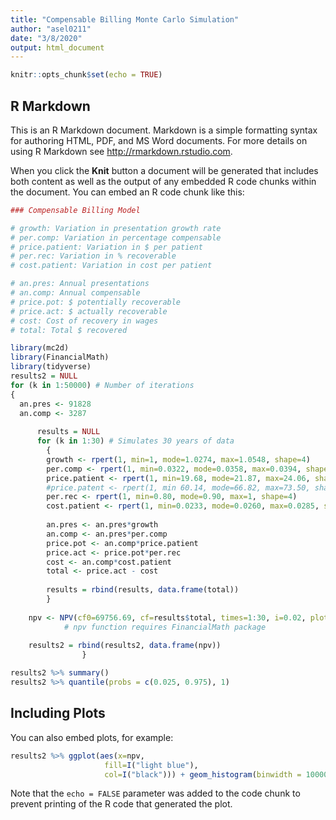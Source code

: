 ---
title: "Compensable Billing Monte Carlo Simulation"
author: "asel0211"
date: "3/8/2020"
output: html_document
---

```{r setup, include=FALSE}
knitr::opts_chunk$set(echo = TRUE)
```

## R Markdown

This is an R Markdown document. Markdown is a simple formatting syntax for authoring HTML, PDF, and MS Word documents. For more details on using R Markdown see <http://rmarkdown.rstudio.com>.

When you click the **Knit** button a document will be generated that includes both content as well as the output of any embedded R code chunks within the document. You can embed an R code chunk like this:

```{r}
### Compensable Billing Model

# growth: Variation in presentation growth rate
# per.comp: Variation in percentage compensable 
# price.patient: Variation in $ per patient
# per.rec: Variation in % recoverable
# cost.patient: Variation in cost per patient

# an.pres: Annual presentations
# an.comp: Annual compensable
# price.pot: $ potentially recoverable
# price.act: $ actually recoverable
# cost: Cost of recovery in wages
# total: Total $ recovered

library(mc2d)
library(FinancialMath)
library(tidyverse)
results2 = NULL
for (k in 1:50000) # Number of iterations
{
  an.pres <- 91828
  an.comp <- 3287
  
      results = NULL
      for (k in 1:30) # Simulates 30 years of data
        {
        growth <- rpert(1, min=1, mode=1.0274, max=1.0548, shape=4)
        per.comp <- rpert(1, min=0.0322, mode=0.0358, max=0.0394, shape=4)
        price.patient <- rpert(1, min=19.68, mode=21.87, max=24.06, shape=4)
        #price.patent <- rpert(1, min 60.14, mode=66.82, max=73.50, shape=4)  
        per.rec <- rpert(1, min=0.80, mode=0.90, max=1, shape=4)
        cost.patient <- rpert(1, min=0.0233, mode=0.0260, max=0.0285, shape=4)
        
        an.pres <- an.pres*growth
        an.comp <- an.pres*per.comp
        price.pot <- an.comp*price.patient
        price.act <- price.pot*per.rec
        cost <- an.comp*cost.patient
        total <- price.act - cost
        
        results = rbind(results, data.frame(total))
        }
    
    npv <- NPV(cf0=69756.69, cf=results$total, times=1:30, i=0.02, plot=FALSE)
            # npv function requires FinancialMath package
    
    results2 = rbind(results2, data.frame(npv))
                }

results2 %>% summary()
results2 %>% quantile(probs = c(0.025, 0.975), 1)
```

## Including Plots

You can also embed plots, for example:

```{r pressure, echo=FALSE}
results2 %>% ggplot(aes(x=npv,
                     fill=I("light blue"), 
                     col=I("black"))) + geom_histogram(binwidth = 10000)
```

Note that the `echo = FALSE` parameter was added to the code chunk to prevent printing of the R code that generated the plot.
